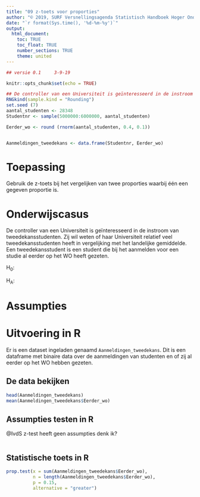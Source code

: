 ```yaml
---
title: "09 z-toets voor proporties"
author: "© 2019, SURF Versnellingsagenda Statistisch Handboek Hoger Onderwijs"
date: "`r format(Sys.time(), '%d-%m-%y')`"
output: 
  html_document:
    toc: TRUE
    toc_float: TRUE
    number_sections: TRUE
    theme: united
---
```


<style>
  .col2 {
    columns: 2 200px;
    -webkit-columns: 2 200px;
    -moz-columns: 2 200px;
  }
</style>

``` r
## versie 0.1     3-9-19
```

```r
knitr::opts_chunk$set(echo = TRUE)
```


```r
## De controller van een Universiteit is geïnteresseerd in de instroom van tweedekansstudenten. Zij vraagt zich af: Heeft onze Universiteit relatief veel tweedekansstudenten in vergelijking met het landelijke gemiddelde?
RNGkind(sample.kind = "Rounding")
set.seed (7)
aantal_studenten <- 28348
Studentnr <- sample(5000000:6000000, aantal_studenten)

Eerder_wo <- round (rnorm(aantal_studenten, 0.4, 0.1))


Aanmeldingen_tweedekans <- data.frame(Studentnr, Eerder_wo)
```

# Toepassing
Gebruik de z-toets bij het vergelijken van twee proporties waarbij één een gegeven proportie is. 


# Onderwijscasus
De controller van een Universiteit is geïnteresseerd in de instroom van tweedekansstudenten. Zij wil weten of haar Universiteit relatief veel tweedekansstudenten heeft in vergelijking met het landelijke gemiddelde. Een tweedekansstudent is een student die bij het aanmelden voor een studie al eerder op het WO heeft gezeten.

H~0~: 

H~A~:

# Assumpties


# Uitvoering in R
Er is een dataset ingeladen genaamd `Aanmeldingen_tweedekans`. Dit is een dataframe met binaire data over de aanmeldingen van studenten en of zij al eerder op het WO hebben gezeten.

## De data bekijken
```r
head(Aanmeldingen_tweedekans)
mean(Aanmeldingen_tweedekans$Eerder_wo)
```

## Assumpties testen in R
@IvdS z-test heeft geen assumpties denk ik?
```r

```

## Statistische toets in R

```r
prop.test(x = sum(Aanmeldingen_tweedekans$Eerder_wo), 
          n = length(Aanmeldingen_tweedekans$Eerder_wo), 
          p = 0.15,
          alternative = "greater")
```




